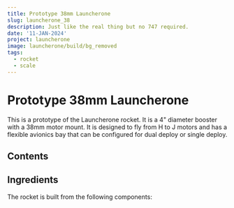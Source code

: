 ```yaml
---
title: Prototype 38mm Launcherone
slug: launcherone_38
description: Just like the real thing but no 747 required.
date: '11-JAN-2024'
project: launcherone
image: launcherone/build/bg_removed
tags:
  - rocket
  - scale
---
```


# Prototype 38mm Launcherone

This is a prototype of the Launcherone rocket. It is a 4" diameter booster with
a 38mm motor mount. It is designed to fly from H to J motors and has a flexible
avionics bay that can be configured for dual deploy or single deploy.

## Contents


## Ingredients

The rocket is built from the following components:
